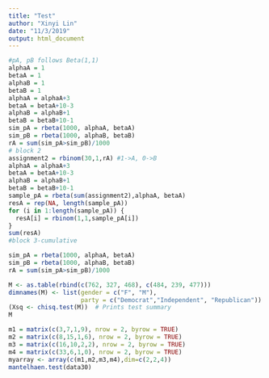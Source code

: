 ```yaml
---
title: "Test"
author: "Xinyi Lin"
date: "11/3/2019"
output: html_document
---
```


```r
#pA, pB follows Beta(1,1)
alphaA = 1
betaA = 1
alphaB = 1
betaB = 1
alphaA = alphaA+3
betaA = betaA+10-3
alphaB = alphaB+1
betaB = betaB+10-1
sim_pA = rbeta(1000, alphaA, betaA)
sim_pB = rbeta(1000, alphaB, betaB)
rA = sum(sim_pA>sim_pB)/1000
# block 2
assignment2 = rbinom(30,1,rA) #1->A, 0->B
alphaA = alphaA+3
betaA = betaA+10-3
alphaB = alphaB+1
betaB = betaB+10-1
sample_pA = rbeta(sum(assignment2),alphaA, betaA)
resA = rep(NA, length(sample_pA))
for (i in 1:length(sample_pA)) {
  resA[i] = rbinom(1,1,sample_pA[i])
}
sum(resA)
#block 3-cumulative

sim_pA = rbeta(1000, alphaA, betaA)
sim_pB = rbeta(1000, alphaB, betaB)
rA = sum(sim_pA>sim_pB)/1000
```

```r
M <- as.table(rbind(c(762, 327, 468), c(484, 239, 477)))
dimnames(M) <- list(gender = c("F", "M"),
                    party = c("Democrat","Independent", "Republican"))
(Xsq <- chisq.test(M))  # Prints test summary
M
```

```r
m1 = matrix(c(3,7,1,9), nrow = 2, byrow = TRUE)
m2 = matrix(c(8,15,1,6), nrow = 2, byrow = TRUE)
m3 = matrix(c(16,10,2,2), nrow = 2, byrow = TRUE)
m4 = matrix(c(33,6,1,0), nrow = 2, byrow = TRUE)
myarray <- array(c(m1,m2,m3,m4),dim=c(2,2,4))
mantelhaen.test(data30)
```

